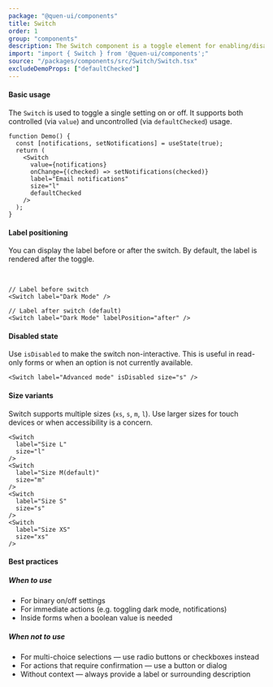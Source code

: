 ```yaml
---
package: "@quen-ui/components"
title: Switch
order: 1
group: "components"
description: The Switch component is a toggle element for enabling/disabling states. Features include label positioning, size variants, and accessibility compliance. Ideal for settings toggles, feature flags, and binary options.
import: "import { Switch } from '@quen-ui/components';"
source: "/packages/components/src/Switch/Switch.tsx"
excludeDemoProps: ["defaultChecked"]
---
```



#### Basic usage

The `Switch` is used to toggle a single setting on or off.
It supports both controlled (via `value`) and uncontrolled (via `defaultChecked`) usage.

<Switch defaultChecked label="Email notifications" size="l" />

```tsx
function Demo() {
  const [notifications, setNotifications] = useState(true);
  return (
    <Switch
      value={notifications}
      onChange={(checked) => setNotifications(checked)}
      label="Email notifications"
      size="l"
      defaultChecked
    />
  );
}
```

#### Label positioning

You can display the label before or after the switch. By default, the label is rendered after the toggle.

<Switch label="Dark Mode" />
<br />
<Switch label="Dark Mode" labelPosition="after" />

```tsx
// Label before switch
<Switch label="Dark Mode" />

// Label after switch (default)
<Switch label="Dark Mode" labelPosition="after" />
```

#### Disabled state

Use `isDisabled` to make the switch non-interactive. This is useful in read-only forms or when an option is not currently available.

<Switch label="Advanced mode" isDisabled size="s" />

```tsx
<Switch label="Advanced mode" isDisabled size="s" />
```

#### Size variants

Switch supports multiple sizes (`xs`, `s`, `m`, `l`). Use larger sizes for touch devices or when accessibility is a concern.

<Flex direction="column" gap={16}>
  <Switch label="Size L" size="l" />
  <Switch label="Size M(default)" size="m" />
  <Switch label="Size S" size="s" />
  <Switch label="Size XS" size="xs" />
</Flex>

```tsx
<Switch
  label="Size L"
  size="l"
/>
<Switch
  label="Size M(default)"
  size="m"
/>
<Switch
  label="Size S"
  size="s"
/>
<Switch
  label="Size XS"
  size="xs"
/>
```

#### Best practices

##### When to use

  - For binary on/off settings
  - For immediate actions (e.g. toggling dark mode, notifications)
  - Inside forms when a boolean value is needed

##### When not to use

  - For multi-choice selections — use radio buttons or checkboxes instead
  - For actions that require confirmation — use a button or dialog
  - Without context — always provide a label or surrounding description
